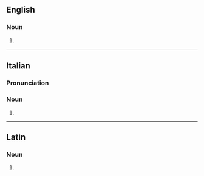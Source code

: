 ==English==

===Noun===
{{en-noun}}

# {{lb|en|heraldiccharge|rare}}  {{alt form|en|gemel}}

----

==Italian==

===Pronunciation===
{{it-pr|gemèlle}}

===Noun===
{{head|it|noun form|g=f-p}}

# {{plural of|it|gemella}}

----

==Latin==

===Noun===
{{la-noun-form|gemelle}}

# {{inflection of|la|gemellus||voc|s}}